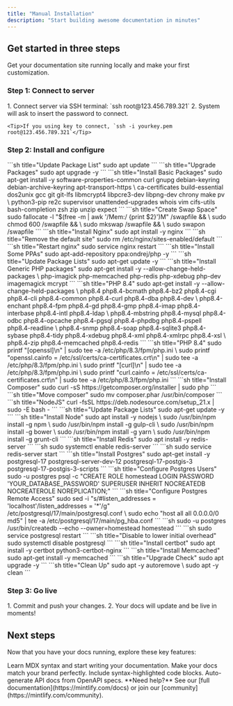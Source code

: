 ```yaml
---
title: "Manual Installation"
description: "Start building awesome documentation in minutes"
---
```


## Get started in three steps

Get your documentation site running locally and make your first customization.

### Step 1: Connect to server

<AccordionGroup>
  <Accordion icon="rectangle-terminal" title="SSH Terminal">
    1. Connect server via SSH terminal: `ssh root@123.456.789.321`
    2. System will ask to insert the password to connect.

    <Tip>If you using key to connect, `ssh -i yourkey.pem root@123.456.789.321`</Tip>
  </Accordion>
</AccordionGroup>

### Step 2: Install and configure

<AccordionGroup>
    <Accordion icon="rectangle-terminal" title="Install & update packages">
        ```sh title="Update Package List"
        sudo apt update
        ```
        ```sh title="Upgrade Packages"
        sudo apt upgrade -y
        ```
        ```sh title="Install Basic Packages"
        sudo apt-get install -y software-properties-common curl gnupg debian-keyring debian-archive-keyring apt-transport-https \
        ca-certificates build-essential dos2unix gcc git git-lfs libmcrypt4 libpcre3-dev libpng-dev chrony make pv \
        python3-pip re2c supervisor unattended-upgrades whois vim cifs-utils bash-completion zsh zip unzip expect
        ```
    </Accordion>
    <Accordion icon="rectangle-terminal" title="Create Swap Space">
        ```sh title="Create Swap Space"
        sudo fallocate -l "$(free -m | awk '/Mem:/ {print $2}')M" /swapfile && \
        sudo chmod 600 /swapfile && \
        sudo mkswap /swapfile && \
        sudo swapon /swapfile
        ```
    </Accordion>
    <Accordion icon="rectangle-terminal" title="Install Nginx">
        ```sh title="Install Nginx"
        sudo apt install -y nginx
        ```
        ```sh title="Remove the default site"
        sudo rm /etc/nginx/sites-enabled/default
        ```
        ```sh title="Restart nginx"
        sudo service nginx restart
        ```
    </Accordion>
    <Accordion icon="rectangle-terminal" title="Install PHP">
        ```sh title="Install Some PPAs"
        sudo apt-add-repository ppa:ondrej/php -y
        ```
        ```sh title="Update Package Lists"
        sudo apt-get update -y
        ```
        ```sh title="Install Generic PHP packages"
        sudo apt-get install -y --allow-change-held-packages \
        php-imagick php-memcached php-redis php-xdebug php-dev imagemagick mcrypt
        ```
        ```sh title="PHP 8.4"
        sudo apt-get install -y --allow-change-held-packages \
        php8.4 php8.4-bcmath php8.4-bz2 php8.4-cgi php8.4-cli php8.4-common php8.4-curl php8.4-dba php8.4-dev \
        php8.4-enchant php8.4-fpm php8.4-gd php8.4-gmp php8.4-imap php8.4-interbase php8.4-intl php8.4-ldap \
        php8.4-mbstring php8.4-mysql php8.4-odbc php8.4-opcache php8.4-pgsql php8.4-phpdbg php8.4-pspell php8.4-readline \
        php8.4-snmp php8.4-soap php8.4-sqlite3 php8.4-sybase php8.4-tidy php8.4-xdebug php8.4-xml php8.4-xmlrpc php8.4-xsl \
        php8.4-zip php8.4-memcached php8.4-redis
        ```
        ```sh title="PHP 8.4"
        sudo printf "[openssl]\n" | sudo tee -a /etc/php/8.3/fpm/php.ini \
        sudo printf "openssl.cainfo = /etc/ssl/certs/ca-certificates.crt\n" | sudo tee -a /etc/php/8.3/fpm/php.ini \
        sudo printf "[curl]\n" | sudo tee -a /etc/php/8.3/fpm/php.ini \
        sudo printf "curl.cainfo = /etc/ssl/certs/ca-certificates.crt\n" | sudo tee -a /etc/php/8.3/fpm/php.ini
        ```
    </Accordion>
    <Accordion icon="rectangle-terminal" title="Install Composer">
        ```sh title="Install Composer"
        sudo curl -sS https://getcomposer.org/installer | sudo php
        ```
        ```sh title="Move composer"
        sudo mv composer.phar /usr/bin/composer
        ```
    </Accordion>
    <Accordion icon="rectangle-terminal" title="Install Node and NPM">
        ```sh title="NodeJS"
        curl -fsSL https://deb.nodesource.com/setup_21.x | sudo -E bash -
        ```
        ```sh title="Update Package Lists"
        sudo apt-get update -y
        ```
        ```sh title="Install Node"
        sudo apt install -y nodejs \
        sudo /usr/bin/npm install -g npm \
        sudo /usr/bin/npm install -g gulp-cli \
        sudo /usr/bin/npm install -g bower \
        sudo /usr/bin/npm install -g yarn \
        sudo /usr/bin/npm install -g grunt-cli
        ```
    </Accordion>
    <Accordion icon="rectangle-terminal" title="Install Redis">
        ```sh title="Install Redis"
        sudo apt install -y redis-server
        ```
        ```sh
        sudo systemctl enable redis-server
        ```
        ```sh
        sudo service redis-server start
        ```
    </Accordion>
    <Accordion icon="rectangle-terminal" title="Install Postgres">
        ```sh title="Install Postgres"
        sudo apt-get install -y postgresql-17 postgresql-server-dev-12 postgresql-17-postgis-3 postgresql-17-postgis-3-scripts
        ```
        ```sh title="Configure Postgres Users"
        sudo -u postgres psql -c "CREATE ROLE homestead LOGIN PASSWORD 'YOUR_DATABASE_PASSWORD' SUPERUSER INHERIT NOCREATEDB NOCREATEROLE NOREPLICATION;"
        ```
        ```sh title="Configure Postgres Remote Access"
        sudo sed -i "s/#listen_addresses = 'localhost'/listen_addresses = '*'/g" /etc/postgresql/17/main/postgresql.conf \
        sudo echo "host    all             all             0.0.0.0/0               md5" | tee -a /etc/postgresql/17/main/pg_hba.conf
        ```
        ```sh
        sudo -u postgres /usr/bin/createdb --echo --owner=homestead homestead
        ```
        ```sh
        sudo service postgresql restart
        ```
        ```sh title="Disable to lower initial overhead"
        sudo systemctl disable postgresql
        ```
    </Accordion>
    <Accordion icon="rectangle-terminal" title="Install Certbot (LetsEncrypt)">
        ```sh title="Install certbot"
        sudo apt install -y certbot python3-certbot-nginx
        ```
    </Accordion>
    <Accordion icon="rectangle-terminal" title="Install memcache">
        ```sh title="Install Memcached"
        sudo apt-get install -y memcached
        ```
    </Accordion>
    <Accordion icon="rectangle-terminal" title="Upgrade check & Clean Up">
        ```sh title="Upgrade Check"
        sudo apt upgrade -y
        ```
        ```sh title="Clean Up"
        sudo apt -y autoremove \
        sudo apt -y clean
        ```
    </Accordion>
</AccordionGroup>

### Step 3: Go live

<Accordion icon="rocket" title="Publish your docs">
  1. Commit and push your changes.
  2. Your docs will update and be live in moments!
</Accordion>

## Next steps

Now that you have your docs running, explore these key features:

<CardGroup cols={2}>

<Card title="Write Content" icon="pen-to-square" href="/essentials/markdown">
  Learn MDX syntax and start writing your documentation.
</Card>

<Card title="Customize style" icon="palette" href="/essentials/settings">
  Make your docs match your brand perfectly.
</Card>

<Card title="Add code examples" icon="square-code" href="/essentials/code">
  Include syntax-highlighted code blocks.
</Card>

<Card title="API documentation" icon="code" href="/api-reference/introduction">
  Auto-generate API docs from OpenAPI specs.
</Card>

</CardGroup>

<Note>
  **Need help?** See our [full documentation](https://mintlify.com/docs) or join our [community](https://mintlify.com/community).
</Note>
